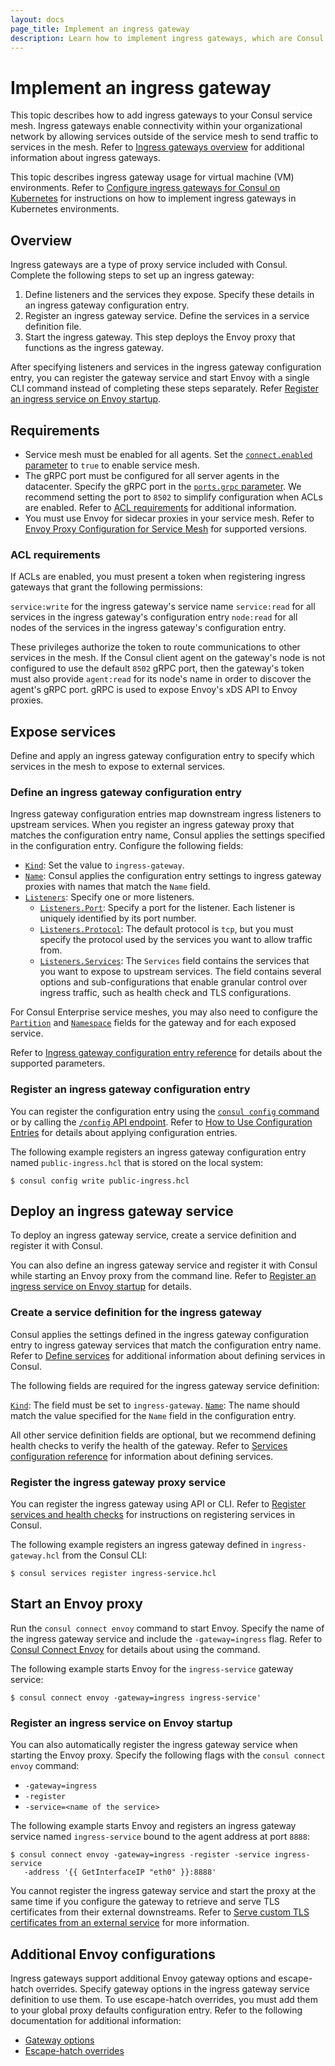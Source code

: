 ```yaml
---
layout: docs
page_title: Implement an ingress gateway
description: Learn how to implement ingress gateways, which are Consul service mesh constructs that listen for requests from external network locations and route authorized traffic to destinations in the service mesh.
---
```


# Implement an ingress gateway

This topic describes how to add ingress gateways to your Consul service mesh. Ingress gateways enable connectivity within your organizational network by allowing services outside of the service mesh to send traffic to services in the mesh. Refer to [Ingress gateways overview](/consul/docs/connect/gateways/ingress-gateway/) for additional information about ingress gateways. 

This topic describes ingress gateway usage for virtual machine (VM) environments. Refer to [Configure ingress gateways for Consul on Kubernetes](/consul/docs/k8s/connect/ingress-gateways) for instructions on how to implement ingress gateways in Kubernetes environments.

## Overview

Ingress gateways are a type of proxy service included with Consul. Complete the following steps to set up an ingress gateway:

1. Define listeners and the services they expose. Specify these details in an ingress gateway configuration entry.
1. Register an ingress gateway service. Define the services in a service definition file.
1. Start the ingress gateway. This step deploys the Envoy proxy that functions as the ingress gateway.

After specifying listeners and services in the  ingress gateway configuration entry, you can register the gateway service and start Envoy with a single CLI command instead of completing these steps separately. Refer [Register an ingress service on Envoy startup](#register-an-ingress-service-on-envoy-startup).

## Requirements
- Service mesh must be enabled for all agents. Set the [`connect.enabled` parameter](/consul/docs/agent/config/config-files#connect) to `true` to enable service mesh.
- The gRPC port must be configured for all server agents in the datacenter. Specify the gRPC port in the [`ports.grpc` parameter](/consul/docs/agent/config/config-files#grpc_port). We recommend setting the port to `8502` to simplify configuration when ACLs are enabled. Refer to [ACL requirements](#acl-requirements) for additional information.
- You must use Envoy for sidecar proxies in your service mesh. Refer to [Envoy Proxy Configuration for Service Mesh](/consul/docs/connect/proxies/envoy) for supported versions. 
### ACL requirements
If ACLs are enabled, you must present a token when registering ingress gateways that grant the following permissions:

`service:write` for the ingress gateway's service name 
`service:read` for all services in the ingress gateway's configuration entry
`node:read` for all nodes of the services in the ingress gateway's configuration entry.

These privileges authorize the token to route communications to other services in the mesh. If the Consul client agent on the gateway's node is not configured to use the default `8502` gRPC port, then the gateway's token must also provide `agent:read` for its node's name in order to discover the agent's gRPC port. gRPC is used to expose Envoy's xDS API to Envoy proxies. 

## Expose services

Define and apply an ingress gateway configuration entry to specify which services in the mesh to expose to external services.  
### Define an ingress gateway configuration entry
Ingress gateway configuration entries map downstream ingress listeners to upstream services. When you register an ingress gateway proxy that matches the configuration entry name, Consul applies the settings specified in the configuration entry. Configure the following fields:

- [`Kind`](/consul/docs/connect/config-entries/ingress-gateway#kind): Set the value to `ingress-gateway`.
- [`Name`](/consul/docs/connect/config-entries/ingress-gateway#name): Consul applies the configuration entry settings to ingress gateway proxies with names that match the `Name` field.  
- [`Listeners`](/consul/docs/connect/config-entries/ingress-gateway#listeners): Specify one or more listeners.
   - [`Listeners.Port`](/consul/docs/connect/config-entries/ingress-gateway#listeners-port): Specify a port for the listener. Each listener is uniquely identified by its port number.
   - [`Listeners.Protocol`](/consul/docs/connect/config-entries/ingress-gateway#listeners-protocol): The default protocol is `tcp`, but you must specify the protocol used by the services you want to allow traffic from.
   - [`Listeners.Services`](/consul/docs/connect/config-entries/ingress-gateway#listeners-services): The `Services` field contains the services that you want to expose to upstream services. The field contains several options and sub-configurations that enable granular control over ingress traffic, such as health check and TLS configurations.  

For Consul Enterprise service meshes, you may also need to configure the [`Partition`](/consul/docs/connect/config-entries/ingress-gateway#partition) and [`Namespace`](/consul/docs/connect/config-entries/ingress-gateway#namespace) fields for the gateway and for each exposed service. 

Refer to [Ingress gateway configuration entry reference](/consul/docs/connect/config-entries/ingress-gateway) for details about the supported parameters. 
###  Register an ingress gateway configuration entry

You can register the configuration entry using the [`consul config` command](/consul/commands/config) or by calling the [`/config` API endpoint](/consul/api-docs/config). Refer to [How to Use Configuration Entries](/consul/docs/agent/config-entries) for details about applying configuration entries. 

The following example registers an ingress gateway configuration entry named `public-ingress.hcl` that is stored on the local system:

```shell-session
$ consul config write public-ingress.hcl
```
## Deploy an ingress gateway service

To deploy an ingress gateway service, create a service definition and register it with Consul. 

You can also define an ingress gateway service and register it with Consul while starting an Envoy proxy from the command line. Refer to [Register an ingress service on Envoy startup](#register-an-ingress-service-on-envoy-startup) for details.
### Create a service definition for the ingress gateway 

Consul applies the settings defined in the ingress gateway configuration entry to ingress gateway services that match the configuration entry name. Refer to [Define services](/consul/docs/services/usage/define-services) for additional information about defining services in Consul. 

The following fields are required for the ingress gateway service definition:

[`Kind`](/consul/docs/services/configuration/services-configuration-reference#kind): The field must be set to `ingress-gateway`.
[`Name`](/consul/docs/services/configuration/services-configuration-reference#name): The name should match the value specified for the `Name` field in the configuration entry.

All other service definition fields are optional, but we recommend defining health checks to verify the health of the gateway. Refer to [Services configuration reference](/consul/docs/services/configuration/services-configuration-reference) for information about defining services. 

### Register the ingress gateway proxy service
 
You can register the ingress gateway using API or CLI. Refer to [Register services and health checks](/consul/docs/services/usage/register-services-checks) for instructions on registering services in Consul. 

The following example registers an ingress gateway defined in `ingress-gateway.hcl` from the Consul CLI:

```shell-session
$ consul services register ingress-service.hcl
```
## Start an Envoy proxy

Run the `consul connect envoy` command to start Envoy. Specify the name of the ingress gateway service and include the `-gateway=ingress` flag. Refer to [Consul Connect Envoy](/consul/commands/connect/envoy) for details about using the command.

The following example starts Envoy for the `ingress-service` gateway service:

```shell-session
$ consul connect envoy -gateway=ingress ingress-service'
```

### Register an ingress service on Envoy startup

You can also automatically register the ingress gateway service when starting the Envoy proxy. Specify the following flags with the `consul connect envoy` command:  

- `-gateway=ingress`
- `-register`
- `-service=<name of the service>`

The following example starts Envoy and registers an ingress gateway service named `ingress-service` bound to the agent address at port `8888`: 

```shell-session
$ consul connect envoy -gateway=ingress -register -service ingress-service
   -address '{{ GetInterfaceIP "eth0" }}:8888'
```
You cannot register the ingress gateway service and start the proxy at the same time if you configure the gateway to retrieve and serve TLS certificates from their external downstreams. Refer to [Serve custom TLS certificates from an external service](/consul/docs/connect/gateways/ingress-gateway/ingress-gateways-tls-external-service) for more information.

## Additional Envoy configurations

Ingress gateways support additional Envoy gateway options and escape-hatch overrides. Specify gateway options in the ingress gateway service definition to use them. To use escape-hatch overrides, you must add them to your global proxy defaults configuration entry. Refer to the following documentation for additional information:

- [Gateway options](/consul/docs/connect/proxies/envoy#gateway-options)
- [Escape-hatch overrides](/consul/docs/connect/proxies/envoy#escape-hatch-overrides) 
